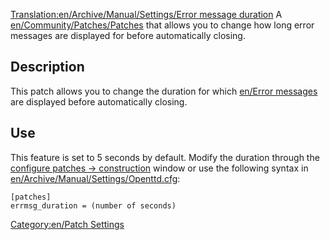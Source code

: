[[Translation:en/Archive/Manual/Settings/Error message duration]]
A [[en/Community/Patches/Patches]] that allows you to change how long error messages are displayed for before automatically closing.

== Description ==
This patch allows you to change the duration for which [[en/Error messages]] are displayed before automatically closing.

== Use ==
This feature is set to 5 seconds by default. Modify the duration through the [[en/Archive/Manual/Settings/Configuring patches/Construction|configure patches -> construction]] window or use the following syntax in [[en/Archive/Manual/Settings/Openttd.cfg]]:
<pre>[patches]
errmsg_duration = (number of seconds)</pre>

[[Category:en/Patch Settings]]